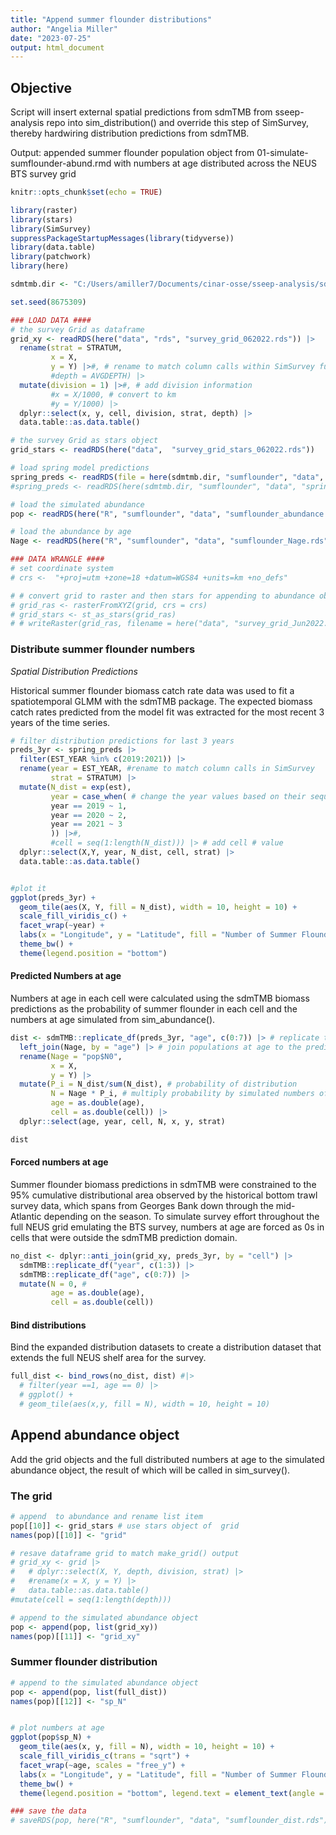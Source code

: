 ```yaml
---
title: "Append summer flounder distributions"
author: "Angelia Miller"
date: "2023-07-25"
output: html_document
---
```


## Objective 
Script will insert external spatial predictions from sdmTMB from sseep-analysis repo into sim_distribution() and override this step of SimSurvey, thereby hardwiring distribution predictions from sdmTMB. 

Output: appended summer flounder population object from 01-simulate-sumflounder-abund.rmd with numbers at age distributed across the NEUS BTS survey grid 


```r
knitr::opts_chunk$set(echo = TRUE)

library(raster)
library(stars)
library(SimSurvey)
suppressPackageStartupMessages(library(tidyverse))
library(data.table)
library(patchwork)
library(here)

sdmtmb.dir <- "C:/Users/amiller7/Documents/cinar-osse/sseep-analysis/sdmtmb"

set.seed(8675309)
```


```r
### LOAD DATA ####
# the survey Grid as dataframe
grid_xy <- readRDS(here("data", "rds", "survey_grid_062022.rds")) |>
  rename(strat = STRATUM, 
         x = X, 
         y = Y) |>#, # rename to match column calls within SimSurvey functions
         #depth = AVGDEPTH) |>
  mutate(division = 1) |>#, # add division information
         #x = X/1000, # convert to km
         #y = Y/1000) |>
  dplyr::select(x, y, cell, division, strat, depth) |>
  data.table::as.data.table()

# the survey Grid as stars object
grid_stars <- readRDS(here("data",  "survey_grid_stars_062022.rds"))

# load spring model predictions
spring_preds <- readRDS(file = here(sdmtmb.dir, "sumflounder", "data", "spring_predictions.rds"))
#spring_preds <- readRDS(here(sdmtmb.dir, "sumflounder", "data", "spring_projects.rds"))

# load the simulated abundance
pop <- readRDS(here("R", "sumflounder", "data", "sumflounder_abundance.rds"))

# load the abundance by age
Nage <- readRDS(here("R", "sumflounder", "data", "sumflounder_Nage.rds"))

### DATA WRANGLE ####
# set coordinate system
# crs <-  "+proj=utm +zone=18 +datum=WGS84 +units=km +no_defs"

# # convert grid to raster and then stars for appending to abundance object
# grid_ras <- rasterFromXYZ(grid, crs = crs)
# grid_stars <- st_as_stars(grid_ras)
# # writeRaster(grid_ras, filename = here("data", "survey_grid_Jun2022.grd"))
```

### Distribute summer flounder numbers 

_Spatial Distribution Predictions_ 

Historical summer flounder biomass catch rate data was used to fit a spatiotemporal GLMM with the sdmTMB package. The expected biomass catch rates predicted from the model fit was extracted for the most recent 3 years of the time series. 
```r
# filter distribution predictions for last 3 years
preds_3yr <- spring_preds |>
  filter(EST_YEAR %in% c(2019:2021)) |>
  rename(year = EST_YEAR, #rename to match column calls in SimSurvey
         strat = STRATUM) |>
  mutate(N_dist = exp(est),
         year = case_when( # change the year values based on their sequence 
         year == 2019 ~ 1,
         year == 2020 ~ 2,
         year == 2021 ~ 3
         )) |>#,
         #cell = seq(1:length(N_dist))) |> # add cell # value 
  dplyr::select(X,Y, year, N_dist, cell, strat) |>
  data.table::as.data.table()


#plot it
ggplot(preds_3yr) +
  geom_tile(aes(X, Y, fill = N_dist), width = 10, height = 10) +
  scale_fill_viridis_c() +
  facet_wrap(~year) +
  labs(x = "Longitude", y = "Latitude", fill = "Number of Summer Flounder") +
  theme_bw() +
  theme(legend.position = "bottom")

```

#### Predicted Numbers at age

Numbers at age in each cell were calculated using the sdmTMB biomass predictions as the probability of summer flounder in each cell and the numbers at age simulated from sim_abundance(). 
```r
dist <- sdmTMB::replicate_df(preds_3yr, "age", c(0:7)) |> # replicate the predictions over each age, so there are distributions for each age
  left_join(Nage, by = "age") |> # join populations at age to the predictions
  rename(Nage = "pop$N0",
         x = X,
         y = Y) |>
  mutate(P_i = N_dist/sum(N_dist), # probability of distribution
         N = Nage * P_i, # multiply probability by simulated numbers of age
         age = as.double(age),
         cell = as.double(cell)) |>
  dplyr::select(age, year, cell, N, x, y, strat)

dist
```

#### Forced numbers at age

Summer flounder biomass predictions in sdmTMB were constrained to the 95% cumulative distributional area observed by the historical bottom trawl survey data, which spans from Georges Bank down through the mid-Atlantic depending on the season. To simulate survey effort throughout the full NEUS grid emulating the BTS survey, numbers at age are forced as 0s in cells that were outside the sdmTMB prediction domain. 
```r
no_dist <- dplyr::anti_join(grid_xy, preds_3yr, by = "cell") |>
  sdmTMB::replicate_df("year", c(1:3)) |>
  sdmTMB::replicate_df("age", c(0:7)) |>
  mutate(N = 0, #
         age = as.double(age),
         cell = as.double(cell)) 
```

#### Bind distributions

Bind the expanded distribution datasets to create a distribution dataset that extends the full NEUS shelf area for the survey.
```r
full_dist <- bind_rows(no_dist, dist) #|>
  # filter(year ==1, age == 0) |>
  # ggplot() +
  # geom_tile(aes(x,y, fill = N), width = 10, height = 10)
```


## Append abundance object

Add the grid objects and the full distributed numbers at age to the simulated abundance object, the result of which will be called in sim_survey(). 

### The grid 
```r
# append  to abundance and rename list item
pop[[10]] <- grid_stars # use stars object of  grid
names(pop)[[10]] <- "grid"

# resave dataframe grid to match make_grid() output
# grid_xy <- grid |>
#   # dplyr::select(X, Y, depth, division, strat) |>
#   #rename(x = X, y = Y) |>
#   data.table::as.data.table()
#mutate(cell = seq(1:length(depth)))

# append to the simulated abundance object
pop <- append(pop, list(grid_xy))
names(pop)[[11]] <- "grid_xy"

```


### Summer flounder distribution
```r
# append to the simulated abundance object
pop <- append(pop, list(full_dist))
names(pop)[[12]] <- "sp_N"


# plot numbers at age
ggplot(pop$sp_N) +
  geom_tile(aes(x, y, fill = N), width = 10, height = 10) +
  scale_fill_viridis_c(trans = "sqrt") +
  facet_wrap(~age, scales = "free_y") +
  labs(x = "Longitude", y = "Latitude", fill = "Number of Summer Flounder") +
  theme_bw() +
  theme(legend.position = "bottom", legend.text = element_text(angle = 45))

```


```r
### save the data
# saveRDS(pop, here("R", "sumflounder", "data", "sumflounder_dist.rds"))

```

